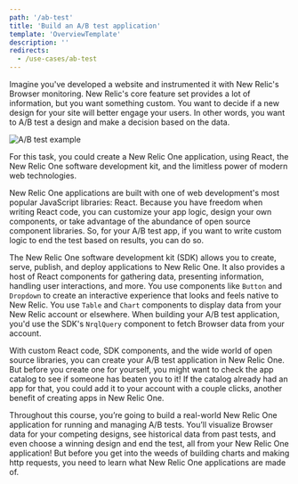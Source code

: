 ```yaml
---
path: '/ab-test'
title: 'Build an A/B test application'
template: 'OverviewTemplate'
description: ''
redirects:
  - /use-cases/ab-test
---
```


Imagine you've developed a website and instrumented it with New Relic's Browser monitoring. New Relic's core feature set provides a lot of information, but you want something custom. You want to decide if a new design for your site will better engage your users. In other words, you want to A/B test a design and make a decision based on the data.

![A/B test example](../../../images/ab-test/ab-test.png)

For this task, you could create a New Relic One application, using React, the New Relic One software development kit, and the limitless power of modern web technologies.

New Relic One applications are built with one of web development's most popular JavaScript libraries: React. Because you have freedom when writing React code, you can customize your app logic, design your own components, or take advantage of the abundance of open source component libraries. So, for your A/B test app, if you want to write custom logic to end the test based on results, you can do so.

The New Relic One software development kit (SDK) allows you to create, serve, publish, and deploy applications to New Relic One. It also provides a host of React components for gathering data, presenting information, handling user interactions, and more. You use components like `Button` and `Dropdown` to create an interactive experience that looks and feels native to New Relic. You use `Table` and `Chart` components to display data from your New Relic account or elsewhere. When building your A/B test application, you'd use the SDK's `NrqlQuery` component to fetch Browser data from your account.

With custom React code, SDK components, and the wide world of open source libraries, you can create your A/B test application in New Relic One. But before you create one for yourself, you might want to check the app catalog to see if someone has beaten you to it! If the catalog already had an app for that, you could add it to your account with a couple clicks, another benefit of creating apps in New Relic One.

Throughout this course, you’re going to build a real-world New Relic One application for running and managing A/B tests. You’ll visualize Browser data for your competing designs, see historical data from past tests, and even choose a winning design and end the test, all from your New Relic One application! But before you get into the weeds of building charts and making http requests, you need to learn what New Relic One applications are made of.

